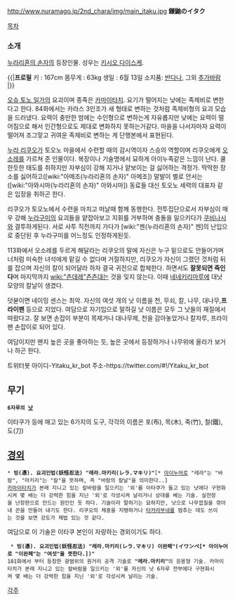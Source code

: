 http://www.nuramago.jp/2nd_chara/img/main_itaku.jpg
'''鎌鼬のイタク'''

[[목차]]

=== 소개 ===
[[누라리횬의 손자]]의 등장인물. 성우는 [[키시오 다이스케]].

{{|'''프로필'''
키 : 167cm
몸무게 : 63kg
생일 : 6월 13일
소지품: [[반다나]], 그외 [[추가바람]]
|}}


[[오슈 토노 일가]]의 요괴이며 종족은 [[카마이타치]]. 요기가 떨어지는 낮에는 족제비로 변한다고 한다. 84화에서는 카라스 3인조가 새 형태로 변하는 것처럼 족제비형의 요괴 모습을 드러냈다. 요력이 충만한 밤에는 수인형으로 변하는게 자유롭지만 낮에는 요력이 떨어짐으로 해서 인간형으로도 제대로 변화하지 못하는거같다. 마을을 나서자마자 요력이 떨어져 조그맣고 귀여운 족제비로 변하는 게 단행본에서 표현된다.

[[누라 리쿠오]]가 토오노 마을에서 수련할 때의 감시역이자 스승의 역할이며 리쿠오에게 [[오소레]]를 가르쳐 준 인물이다. 복장이나 기술명에서 묘하게 아이누족같은 느낌이 난다. 쿨한듯한 태도를 취하지만 자부심이 강해 지거나 얕보이는 걸 싫어하는 격정가. 딱딱한 장소를 싫어하고([wiki:"아메조(누라리횬의 손자)" 아메조]) 말발이 별로 안서는([wiki:"아와시마(누라리횬의 손자)" 아와시마]) 동료들 대신 토오노 세력의 대표자 같은 입장을 취하곤 한다. 

리쿠오가 토오노에서 수련을 마치고 떠날때 함께 동행한다. 전투집단으로서 자부심이 매우 강해 [[누라구미]]의 요괴들을 얕잡아보고 지휘를 거부하며 충돌을 일으키다가 [[쿠비나시]]와 결투하게된다. 서로 사투 직전까지 가다가 [wiki:"젠(누라리횬의 손자)" 젠]의 난입으로 중단된 후 누라구미를 어느정도 인정하게된듯. 

113화에서 오소레를 두르게 해달라는 리쿠오의 말에 자신은 누구 밑으로도 안들어가며 너처럼 미숙한 녀석에게 맡길 수 없다며 거절하지만, 리쿠오가 자신이 그랬던 것처럼 뒤를 잡으며 자신의 칼이 되어달라 하자 결국 귀전으로 합체한다. 하면서도 '''잘못되면 죽인다'''며 마지막까지 [[wiki:"츤데레"츤츤]]대는 것을 잊지 않는다. 이때 [[네네키리마루]]에 대낫 모양의 칼날이 생겼다. 

덧붇이면 네이밍 센스는 최악. 자신의 여섯 개의 낫 이름을 천, 무쇠, 칼, 나무, 대나무,'''프라이팬''' 등으로 지었다. 여담으로 자기입으로 말하길 낫 이름은 모두 그 낫들의 재질에서 따왔다고. 잘 보면 손잡이 부분이 목제거나 대나무제, 천을 감아놓았거나 칼자루, 프라이팬 손잡이로 되어 있다. 

여담이지만 왠지 높은 곳을 좋아하는 듯, 높은 곳에서 등장하거나 나무위에 올라가 보거나 하곤 한다.

트위터봇 
아이디-Yitaku_kr_bot 
주소-https://twitter.com/#!/Yitaku_kr_bot 

== 무기 ==
 '''6자루의 [[낫]]'''
이타쿠가 등에 매고 있는 6가지의 도구, 각각의 이름은 포(布), 목(木), 죽(竹), 철(鐵), 도(刀)


== [[경외]] ==
 * '''빙(憑). 요괴인법(妖怪忍法) "레라.마키리(レラ.マキリ)"'''[* [[아이누]]어로 "레라"는 "바람", "마키리"는 "칼"을 뜻하며, 즉 "바람의 칼날"을 의미한다..]
 [[카마이타치]]가 본래 지니고 있는 칼바람을 일으키는 '외'를 이타쿠가 들고 있는 낫에다 구현화시켜 몇 배는 더 강력한 힘을 지닌 '외'로 각성시켜 날리거나 상대를 베는 기술. 실전장을 난장판으로 만드는 원인인 듯 하다. 기술이라 말하기는 묘하지만, 낫으로 나무껍질을 깎아내 끈을 만들어 내기도 한다. 리쿠오의 체중을 지탱하거나 [[타카라부네]]를 멈추는 데도 쓰이는 것을 보면 강도가 제법 있는 것 같다. 

여담으로 이 기술은 이타쿠 본인이 자랑하는 경외이기도 하다.

  * '''빙(憑). 요괴인법(妖怪忍法) "레라.마키리(レラ.マキリ) 이완페"(イワンペ[* 아이누어로 "이완페"는 "여섯"을 뜻한다.])"'''
 181화에서 부터 등장한 광범위의 원거리 공격 기술로 '''"레라.마키리"'''의 응용형 기술. 카마이타치가 본래 지니고 있는 칼바람을 일으키는 '외'를 자신의 낫 6자루 전부에다 구현화시켜 몇 배는 더 강력한 힘을 지닌 '외'로 각성시켜 날리는 기술.    

[[각주]]
